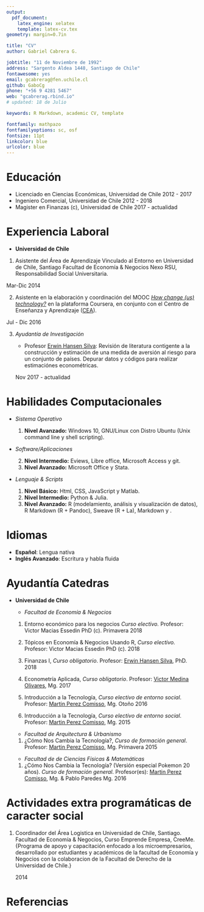 ```yaml
---
output: 
  pdf_document:
    latex_engine: xelatex
    template: latex-cv.tex
geometry: margin=0.7in

title: "CV"
author: Gabriel Cabrera G.

jobtitle: "11 de Noviembre de 1992"
address: "Sargento Aldea 1448, Santiago de Chile"
fontawesome: yes
email: gcabrerag@fen.uchile.cl
github: GaboCg
phone: "+56 9 4281 5467"
web: "gcabrerag.rbind.io"
# updated: 18 de Julio

keywords: R Markdown, academic CV, template

fontfamily: mathpazo
fontfamilyoptions: sc, osf
fontsize: 11pt
linkcolor: blue
urlcolor: blue
---
```


\vspace{8pt}

# Educación
\vspace{-15pt}
\noindent\rule{\textwidth}{1pt}

- Licenciado en Ciencias Económicas, Universidad de Chile   \hfill 2012 - 2017
- Ingeniero Comercial, Universidad de Chile     \hfill 2012 - 2018
- Magister en Finanzas\footnote{Modalidad del programa \textit{Full Time}.} (c), Universidad de Chile  \hfill 2017 - actualidad


# Experiencia Laboral
\vspace{-15pt}
\noindent\rule{\textwidth}{1pt}

- **Universidad de Chile**

1. Asistente del Área de Aprendizaje Vinculado al Entorno en Universidad de Chile, Santiago     Facultad de Economía & Negocios Nexo RSU, Responsabilidad Social Universitaria.        
   
\hfill Mar-Dic 2014 

2. Asistente en la elaboración y coordinación del MOOC [*How change (us) technology?*](http://mooc.es/course/como-nos-cambia-la-tecnologia/) en la plataforma Coursera, en conjunto con el Centro de Enseñanza y Aprendizaje ([CEA](http://conocetuescuela.fen.uchile.cl/?page_id=236)). 

\hfill Jul - Dic 2016 

3. *Ayudantía de Investigación*
    
    - Profesor [Erwin Hansen Silva](http://negocios.uchile.cl/academico_detalle.php?id=90): Revisión de literatura contigente a la construcción y estimación de una medida de aversión al riesgo para un conjunto de países. Depurar datos y códigos para realizar estimaciónes econométricas.
  
    \hfill Nov 2017 - actualidad


# Habilidades Computacionales
\vspace{-15pt}
\noindent\rule{\textwidth}{1pt}

- *Sistema Operativo*

    1. **Nivel Avanzado:** \faWindows \enskip  Windows 10, GNU/Linux con Distro Ubuntu \faLinux \enskip (Unix command line y shell scripting).
    
- *Software/Aplicaciones*

    2. **Nivel Intermedio:** Eviews, Libre office,  Microsoft Access y \faGitSquare \enskip git.
    3. **Nivel Avanzado:** Microsoft Office y Stata.

- *Lenguaje & Scripts*
    
    1. **Nivel Básico:** \faHtml5 Html, \faCss3 CSS, JavaScript y Matlab.
    2. **Nivel Intermedio:** Python & Julia.
    3. **Nivel Avanzado:** R (modelamiento, análisis y visualización de datos), R Markdown (R + Pandoc), Sweave (R + La\TeX), Markdown y \TeX.    
    

# Idiomas
\vspace{-15pt}
\noindent\rule{\textwidth}{1pt}

- **Español**: Lengua nativa 
- **Inglés Avanzado**: Escritura y habla fluida

# Ayudantía Catedras
\vspace{-15pt}
\noindent\rule{\textwidth}{1pt}

- **Universidad de Chile**

    - *Facultad de Economía & Negocios*
    
    1. Entorno económico para los negocios *Curso electivo.* \newline
       Profesor: Victor Macias Essedin PhD (c). \hfill Primavera 2018
    
    2. Tópicos en Economía & Negocios Usando R, *Curso electivo.* \newline
       Profesor: Victor Macias Essedin PhD (c). \hfill 2018
        
    3. Finanzas I, *Curso obligatorio*. \newline
       Profesor: [Erwin Hansen Silva](http://negocios.uchile.cl/academico_detalle.php?id=90), PhD. \hfill 2018
       
    4. Econometría Aplicada, *Curso obligatorio*. \newline
       Profesor: [Victor Medina Olivares](https://vhmedina.github.io/), Mg. \hfill 2017
       
    5. Introducción a la Tecnología, *Curso electivo de entorno social*. \newline
       Profesor: [Martin Perez Comisso](https://isearch.asu.edu/profile/3108937), Mg. \hfill Otoño 2016
      
    6. Introducción a la Tecnología, *Curso electivo de entorno social*. \newline
       Profesor: [Martin Perez Comisso](https://isearch.asu.edu/profile/3108937), Mg. \hfill 2015
    
    \vspace{10 pt}
    
    - *Facultad de Arquitectura & Urbanismo*
    
    1. ¿Cómo Nos Cambia la Tecnología?, *Curso de formación general*. \newline
       Profesor: [Martin Perez Comisso](https://isearch.asu.edu/profile/3108937), Mg. \hfill Primavera 2015
       
    \vspace{10 pt}
    
    - *Facultad de de Ciencias Físicas & Matemáticas*
  
    1. ¿Cómo Nos Cambia la Tecnología? (Versión especial Pokemon 20 años). *Curso de formación general*.
       Profesor(es): [Martin Perez Comisso](https://isearch.asu.edu/profile/3108937), Mg. & Pablo Paredes Mg. 
       \hfill 2016

# Actividades extra programáticas de caracter social
\vspace{-15pt}
\noindent\rule{\textwidth}{1pt}

1. Coordinador del Área Logistica en Universidad de Chile, Santiago. \newline 
   Facultad de Economía & Negocios, Curso Emprende Empresa, CreeMe. \newline
   \small{Programa de apoyo y capacitación enfocado a los microempresarios, desarrollado por
   estudiantes y académicos de la facultad de Economía y Negocios con la colaboracion de
   la Facultad de Derecho de la Universidad de Chile.}
   
   \hfill 2014


\newpage
# Referencias 
\vspace{-15pt}
\noindent\rule{\textwidth}{1pt}

\begin{multicols}{2}

    \textbf{Erwin Hansen Silva} \\
    Departamento de Administración \\
    Facultad de Economía \& Negocios\\
    Universidad de Chile\\
    Santiago, Diagonal Paraguay 257 \\
    \Telefon\ +56 (2) 2977 2125\\
    \Letter\ \href{mailto:ehansen@unegocios.cl}{ehansen@unegocios.cl}

\vfill\columnbreak

    \textbf{Victor Macias Essedin} \\
    Departamento de Economía \\
    Facultad de Economía \& Negocios\\
    Universidad de Diego Portales\\
    Huechuraba, Sta Clara 797  \\
    \Telefon\ +56 9 7878 4900\\
    \Letter\ \href{mailto:vmaciase@fen.uchile.cl}{vmaciase@fen.uchile.cl}

\end{multicols}

